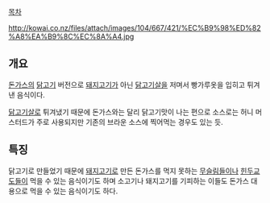 [[목차]]

http://kowai.co.nz/files/attach/images/104/667/421/%EC%B9%98%ED%82%A8%EA%B9%8C%EC%8A%A4.jpg

== 개요 ==
[[돈가스]]의 [[닭고기]] 버전으로 [[돼지고기]]가 아닌 [[닭고기]]살을 저며서 빵가루옷을 입히고 튀겨낸 음식이다. 

[[닭고기]]살로 튀겨냈기 때문에 돈가스와는 달리 닭고기맛이 나는 편으로 소스로는 허니 머스터드가 주로 사용되지만 기존의 브라운 소스에 찍어먹는 경우도 있는 듯.

== 특징 ==
닭고기로 만들었기 때문에 [[돼지고기]]로 만든 돈가스를 먹지 못하는 [[무슬림]]들이나 [[힌두교]]도들이 먹을 수 있는 음식이기도 하며 소고기나 돼지고기를 기피하는 이들도 돈가스 대용으로 먹을 수 있는 음식이기도 하다.
